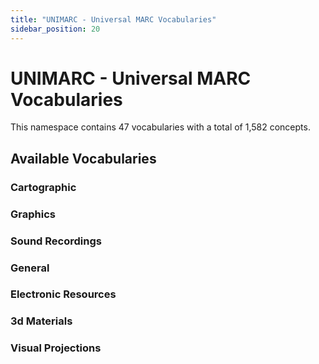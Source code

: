 ```yaml
---
title: "UNIMARC - Universal MARC Vocabularies"
sidebar_position: 20
---
```



# UNIMARC - Universal MARC Vocabularies

This namespace contains 47 vocabularies with a total of 1,582 concepts.

## Available Vocabularies

### Cartographic

<div style={{ display: 'grid', gridTemplateColumns: 'repeat(auto-fill, minmax(300px, 1fr))', gap: '16px', marginBottom: '32px' }}>
  <VocabularyCard 
    vocabulary={{
      id: 'altos',
      title: 'UNIMARC: Cartographic materials: Altitude of sensor',
      description: 'The altitude of the platform of an aerial photography or remote sensing sensor.',
      conceptCount: 3,
      languages: ["English"],
      category: 'cartographic',
      url: 'https://www.iflastandards.info/unimarc/terms/altos'
    }}
  />
  <VocabularyCard 
    vocabulary={{
      id: 'altos',
      title: 'UNIMARC: Cartographic materials: Attitude of sensor',
      description: 'The attitude of a sensed image resulting from the angle of an aerial photography or remote sensing sensor.',
      conceptCount: 3,
      languages: ["English"],
      category: 'cartographic',
      url: 'https://www.iflastandards.info/unimarc/terms/attos'
    }}
  />
  <VocabularyCard 
    vocabulary={{
      id: 'satcat',
      title: 'UNIMARC: Cartographic materials: Category of satellite',
      description: 'The category of satellite for a remote sensing image.',
      conceptCount: 3,
      languages: ["English"],
      category: 'cartographic',
      url: 'https://www.iflastandards.info/unimarc/terms/satcat'
    }}
  />
  <VocabularyCard 
    vocabulary={{
      id: 'cartcha',
      title: 'UNIMARC: Cartographic materials: Character',
      description: 'The character of a cartographic Image.',
      conceptCount: 3,
      languages: ["English"],
      category: 'cartographic',
      url: 'https://www.iflastandards.info/unimarc/terms/cartcha'
    }}
  />
  <VocabularyCard 
    vocabulary={{
      id: 'cartcol',
      title: 'UNIMARC: Cartographic materials: Colour indicator',
      description: 'Indicator of the use of colour on a cartographic item.',
      conceptCount: 2,
      languages: ["English"],
      category: 'cartographic',
      url: 'https://www.iflastandards.info/unimarc/terms/cartcol'
    }}
  />
  <VocabularyCard 
    vocabulary={{
      id: 'cartfor',
      title: 'UNIMARC: Cartographic materials: Form of item',
      description: 'The form of a cartographic item,',
      conceptCount: 11,
      languages: ["English"],
      category: 'cartographic',
      url: 'https://www.iflastandards.info/unimarc/terms/cartfor'
    }}
  />
  <VocabularyCard 
    vocabulary={{
      id: 'cartpro',
      title: 'UNIMARC: Cartographic materials: Map projection',
      description: 'The type of map projection of a cartographic item.',
      conceptCount: 47,
      languages: ["English"],
      category: 'cartographic',
      url: 'https://www.iflastandards.info/unimarc/terms/cartpro'
    }}
  />
  <VocabularyCard 
    vocabulary={{
      id: 'altos',
      title: 'UNIMARC: Cartographic materials: Name of satellite',
      description: 'The name of the satellite for a remote sensing image.',
      conceptCount: 14,
      languages: ["English"],
      category: 'cartographic',
      url: 'https://www.iflastandards.info/unimarc/terms/satname'
    }}
  />
  <VocabularyCard 
    vocabulary={{
      id: 'altos',
      title: 'UNIMARC: Cartographic materials: Planet',
      description: 'The planet to which cartographic materials apply.',
      conceptCount: 10,
      languages: ["English"],
      category: 'cartographic',
      url: 'https://www.iflastandards.info/unimarc/terms/planet'
    }}
  />
  <VocabularyCard 
    vocabulary={{
      id: 'altos',
      title: 'UNIMARC: Cartographic materials: Position of platform',
      description: 'The position of the platform for a photographic or remote sensing image.',
      conceptCount: 3,
      languages: ["English"],
      category: 'cartographic',
      url: 'https://www.iflastandards.info/unimarc/terms/cartpop'
    }}
  />
  <VocabularyCard 
    vocabulary={{
      id: 'altos',
      title: 'UNIMARC: Cartographic materials: Presentation technique',
      description: 'Presentation technique for a photographic or non-photographic cartographic image.',
      conceptCount: 22,
      languages: ["English"],
      category: 'cartographic',
      url: 'https://www.iflastandards.info/unimarc/terms/cartprt'
    }}
  />
  <VocabularyCard 
    vocabulary={{
      id: 'cartret',
      title: 'UNIMARC: Cartographic materials: Recording technique for remote sensing image',
      description: 'The recording technique for a remote sensing image.',
      conceptCount: 10,
      languages: ["English"],
      category: 'cartographic',
      url: 'https://www.iflastandards.info/unimarc/terms/cartret'
    }}
  />
  <VocabularyCard 
    vocabulary={{
      id: 'cartrel',
      title: 'UNIMARC: Cartographic materials: Relief',
      description: 'The type of relief of a cartographic item.',
      conceptCount: 13,
      languages: ["English"],
      category: 'cartographic',
      url: 'https://www.iflastandards.info/unimarc/terms/cartrel'
    }}
  />
  <VocabularyCard 
    vocabulary={{
      id: 'carttos',
      title: 'UNIMARC: Cartographic materials: Type of scale',
      description: 'The type of scale of a cartographic item.',
      conceptCount: 3,
      languages: ["English"],
      category: 'cartographic',
      url: 'https://www.iflastandards.info/unimarc/terms/carttos'
    }}
  />
</div>

### Graphics

<div style={{ display: 'grid', gridTemplateColumns: 'repeat(auto-fill, minmax(300px, 1fr))', gap: '16px', marginBottom: '32px' }}>
  <VocabularyCard 
    vocabulary={{
      id: 'graphicsfd',
      title: 'UNIMARC: Graphics: Functional designation',
      description: 'The functional form of the graphics item.',
      conceptCount: 18,
      languages: ["English"],
      category: 'graphics',
      url: 'https://www.iflastandards.info/unimarc/terms/graphicsfd'
    }}
  />
  <VocabularyCard 
    vocabulary={{
      id: 'altos',
      title: 'UNIMARC: Graphics: Primary support material',
      description: 'The type of material used for the primary support (i.e., the support or base on which an image is printed or executed) of a non-projected graphic.',
      conceptCount: 7,
      languages: ["English"],
      category: 'graphics',
      url: 'https://www.iflastandards.info/unimarc/terms/graphicspsm'
    }}
  />
  <VocabularyCard 
    vocabulary={{
      id: 'graphicssmd',
      title: 'UNIMARC: Graphics: Specific material designation',
      description: 'The specific material designation that describes the special class of material (usually  the class of physical object) to which the non-projected graphic item belongs.',
      conceptCount: 11,
      languages: ["English"],
      category: 'graphics',
      url: 'https://www.iflastandards.info/unimarc/terms/graphicssmd'
    }}
  />
  <VocabularyCard 
    vocabulary={{
      id: 'altos',
      title: 'UNIMARC: Graphics: Technique (prints)',
      description: 'The technique in which prints are executed.',
      conceptCount: 29,
      languages: ["English"],
      category: 'graphics',
      url: 'https://www.iflastandards.info/unimarc/terms/graphicstp'
    }}
  />
  <VocabularyCard 
    vocabulary={{
      id: 'graphicstd',
      title: 'UNIMARC: Graphics: Techniques (drawings, paintings)',
      description: 'The technique in which drawing and paintings are executed.',
      conceptCount: 30,
      languages: ["English"],
      category: 'graphics',
      url: 'https://www.iflastandards.info/unimarc/terms/graphicstd'
    }}
  />
</div>

### Sound Recordings

<div style={{ display: 'grid', gridTemplateColumns: 'repeat(auto-fill, minmax(300px, 1fr))', gap: '16px', marginBottom: '32px' }}>
  <VocabularyCard 
    vocabulary={{
      id: 'altos',
      title: 'UNIMARC: Sound recordings: Accompanying textual material',
      description: 'The contents of programme notes and other accompanying text of a sound recording.',
      conceptCount: 15,
      languages: ["English"],
      category: 'sound-recordings',
      url: 'https://www.iflastandards.info/unimarc/terms/soundatm'
    }}
  />
  <VocabularyCard 
    vocabulary={{
      id: 'altos',
      title: 'UNIMARC: Sound recordings: Dimensions',
      description: 'The diameter of an open reel tape or a disc, or the dimensions of a cassette, cartridge or cylinder form of sound recording.',
      conceptCount: 14,
      languages: ["English"],
      category: 'sound-recordings',
      url: 'https://www.iflastandards.info/unimarc/terms/sounddim'
    }}
  />
  <VocabularyCard 
    vocabulary={{
      id: 'altos',
      title: 'UNIMARC: Sound recordings: Form of release',
      description: 'The form of release of a sound recording.',
      conceptCount: 9,
      languages: ["English"],
      category: 'sound-recordings',
      url: 'https://www.iflastandards.info/unimarc/terms/soundfor'
    }}
  />
  <VocabularyCard 
    vocabulary={{
      id: 'altos',
      title: 'UNIMARC: Sound recordings: Groove width',
      description: 'The width of the grooves on sound recording discs.',
      conceptCount: 5,
      languages: ["English"],
      category: 'sound-recordings',
      url: 'https://www.iflastandards.info/unimarc/terms/soundgrw'
    }}
  />
  <VocabularyCard 
    vocabulary={{
      id: 'soundcut',
      title: 'UNIMARC: Sound recordings: Kind of cutting',
      description: 'The kind of cutting of a sound recording disk or cylinder.',
      conceptCount: 4,
      languages: ["English"],
      category: 'sound-recordings',
      url: 'https://www.iflastandards.info/unimarc/terms/soundcut'
    }}
  />
  <VocabularyCard 
    vocabulary={{
      id: 'soundmod',
      title: 'UNIMARC: Sound recordings: Kind of sound',
      description: 'The recording mode of a sound recording,',
      conceptCount: 5,
      languages: ["English"],
      category: 'sound-recordings',
      url: 'https://www.iflastandards.info/unimarc/terms/soundmod'
    }}
  />
  <VocabularyCard 
    vocabulary={{
      id: 'soundtec',
      title: 'UNIMARC: Sound recordings: Recording technique',
      description: 'The recording technique of a sound recording.',
      conceptCount: 5,
      languages: ["English"],
      category: 'sound-recordings',
      url: 'https://www.iflastandards.info/unimarc/terms/soundtec'
    }}
  />
  <VocabularyCard 
    vocabulary={{
      id: 'soundrep',
      title: 'UNIMARC: Sound recordings: Special reproduction characteristics',
      description: 'The reproduction characteristics of a sound recording.',
      conceptCount: 11,
      languages: ["English"],
      category: 'sound-recordings',
      url: 'https://www.iflastandards.info/unimarc/terms/soundrep'
    }}
  />
  <VocabularyCard 
    vocabulary={{
      id: 'soundspe',
      title: 'UNIMARC: Sound recordings: Speed',
      description: 'The speed of a sound recording.',
      conceptCount: 19,
      languages: ["English"],
      category: 'sound-recordings',
      url: 'https://www.iflastandards.info/unimarc/terms/soundspe'
    }}
  />
  <VocabularyCard 
    vocabulary={{
      id: 'soundtac',
      title: 'UNIMARC: Sound recordings: Tape configuration',
      description: 'The tape configuration of a sound recording.',
      conceptCount: 11,
      languages: ["English"],
      category: 'sound-recordings',
      url: 'https://www.iflastandards.info/unimarc/terms/soundtac'
    }}
  />
  <VocabularyCard 
    vocabulary={{
      id: 'soundtaw',
      title: 'UNIMARC: Sound recordings: Tape width',
      description: 'The width of a tape of a sound recording.',
      conceptCount: 9,
      languages: ["English"],
      category: 'sound-recordings',
      url: 'https://www.iflastandards.info/unimarc/terms/soundtaw'
    }}
  />
  <VocabularyCard 
    vocabulary={{
      id: 'soundtyp',
      title: 'UNIMARC: Sound recordings: Type of recording',
      description: 'The type of sound recording disc, cylinder or tape.',
      conceptCount: 11,
      languages: ["English"],
      category: 'sound-recordings',
      url: 'https://www.iflastandards.info/unimarc/terms/soundtyp'
    }}
  />
  <VocabularyCard 
    vocabulary={{
      id: 'vismfs',
      title: 'UNIMARC: Visual projections, etc.: Media for sound',
      description: 'The medium used to carry the sound, when sound is present, of a visual projection, videorecording, or motion picture.',
      conceptCount: 12,
      languages: ["English"],
      category: 'sound-recordings',
      url: 'https://www.iflastandards.info/unimarc/terms/vismfs'
    }}
  />
</div>

### General

<div style={{ display: 'grid', gridTemplateColumns: 'repeat(auto-fill, minmax(300px, 1fr))', gap: '16px', marginBottom: '32px' }}>
  <VocabularyCard 
    vocabulary={{
      id: 'chm',
      title: 'UNIMARC: Church mode of musical work',
      description: 'The "Gregorian" church mode of a musical work.',
      conceptCount: 13,
      languages: ["English"],
      category: '',
      url: 'https://www.iflastandards.info/unimarc/terms/chm'
    }}
  />
  <VocabularyCard 
    vocabulary={{
      id: 'continuingfreq',
      title: 'UNIMARC: Continuing resources: Frequency of issue',
      description: 'The frequency of a  serial or continuing resource.',
      conceptCount: 19,
      languages: ["English"],
      category: '',
      url: 'https://www.iflastandards.info/unimarc/terms/continuingfreq'
    }}
  />
  <VocabularyCard 
    vocabulary={{
      id: 'fom',
      title: 'UNIMARC: Form of musical work',
      description: 'The form of a musical work.',
      conceptCount: 607,
      languages: ["Arabic","Czech","German","Greek","English","Spanish","Basque","French","Hungarian","Italian","Japanese","Latin","Norwegian","Polish","Portuguese","Romanian","Russian","Swedish"],
      category: '',
      url: 'https://www.iflastandards.info/unimarc/terms/fom'
    }}
  />
  <VocabularyCard 
    vocabulary={{
      id: 'tos',
      title: 'UNIMARC: Format of notated music: Type of score',
      description: 'The type of music score.',
      conceptCount: 19,
      languages: ["English"],
      category: '',
      url: 'https://www.iflastandards.info/unimarc/terms/tos'
    }}
  />
  <VocabularyCard 
    vocabulary={{
      id: 'key',
      title: 'UNIMARC: Key of musical work',
      description: 'The key of a musical work.',
      conceptCount: 31,
      languages: ["English"],
      category: '',
      url: 'https://www.iflastandards.info/unimarc/terms/key'
    }}
  />
  <VocabularyCard 
    vocabulary={{
      id: 'mop',
      title: 'UNIMARC: Medium of performance',
      description: 'Instruments and/or voices, devices and other performers which make up a musical work.',
      conceptCount: 392,
      languages: ["Arabic","Catalan","German","Greek","English","Spanish","French","Hungarian","Italian","Japanese","Latin","Dutch","Norwegian","Portuguese","Russian","Swedish"],
      category: '',
      url: 'https://www.iflastandards.info/unimarc/terms/mop'
    }}
  />
  <VocabularyCard 
    vocabulary={{
      id: 'tac',
      title: 'UNIMARC: Target audience',
      description: 'Type of intended audience.',
      conceptCount: 8,
      languages: ["English"],
      category: '',
      url: 'https://www.iflastandards.info/unimarc/terms/tac'
    }}
  />
</div>

### Electronic Resources

<div style={{ display: 'grid', gridTemplateColumns: 'repeat(auto-fill, minmax(300px, 1fr))', gap: '16px', marginBottom: '32px' }}>
  <VocabularyCard 
    vocabulary={{
      id: 'elecsmd',
      title: 'UNIMARC: Electronic resources: Specific material designation',
      description: 'The type of data carrier.',
      conceptCount: 11,
      languages: ["English"],
      category: 'electronic-resources',
      url: 'https://www.iflastandards.info/unimarc/terms/elecsmd'
    }}
  />
  <VocabularyCard 
    vocabulary={{
      id: 'ter',
      title: 'UNIMARC: Type of electronic resource',
      description: 'The type of data file.',
      conceptCount: 13,
      languages: ["English","Italian"],
      category: 'electronic-resources',
      url: 'https://www.iflastandards.info/unimarc/terms/ter'
    }}
  />
</div>

### 3d Materials

<div style={{ display: 'grid', gridTemplateColumns: 'repeat(auto-fill, minmax(300px, 1fr))', gap: '16px', marginBottom: '32px' }}>
  <VocabularyCard 
    vocabulary={{
      id: '3dmat',
      title: 'UNIMARC: Three-dimensional artefacts and realia: Material',
      description: 'The type of material a three-dimensional artefact or realia is made of.',
      conceptCount: 28,
      languages: ["English"],
      category: '3d-materials',
      url: 'https://www.iflastandards.info/unimarc/terms/3dmat'
    }}
  />
  <VocabularyCard 
    vocabulary={{
      id: '3dsmd',
      title: 'UNIMARC: Three-dimensional artefacts and realia: Specific material designation',
      description: 'The specific material designation that describes the special class of material (usually the class of physical object) to which the three-dimensional artefact or realis item belongs.',
      conceptCount: 34,
      languages: ["English"],
      category: '3d-materials',
      url: 'https://www.iflastandards.info/unimarc/terms/3dsmd'
    }}
  />
</div>

### Visual Projections

<div style={{ display: 'grid', gridTemplateColumns: 'repeat(auto-fill, minmax(300px, 1fr))', gap: '16px', marginBottom: '32px' }}>
  <VocabularyCard 
    vocabulary={{
      id: 'visacc',
      title: 'UNIMARC: Visual projections, etc.: Accompanying material',
      description: 'The types of material that accompany a visual projection, videorecording, or motion picture.',
      conceptCount: 9,
      languages: ["English"],
      category: 'visual-projections',
      url: 'https://www.iflastandards.info/unimarc/terms/visacc'
    }}
  />
  <VocabularyCard 
    vocabulary={{
      id: 'viscol',
      title: 'UNIMARC: Visual projections, etc.: Colour',
      description: 'The colour characteristics of a visual projection, videorecording, or motion picture.',
      conceptCount: 5,
      languages: ["English"],
      category: 'visual-projections',
      url: 'https://www.iflastandards.info/unimarc/terms/viscol'
    }}
  />
  <VocabularyCard 
    vocabulary={{
      id: 'visfov',
      title: 'UNIMARC: Visual projections, etc.: Form of release - videorecording',
      description: '',
      conceptCount: 7,
      languages: ["English"],
      category: 'visual-projections',
      url: 'https://www.iflastandards.info/unimarc/terms/visfov'
    }}
  />
  <VocabularyCard 
    vocabulary={{
      id: 'visfor',
      title: 'UNIMARC: Visual projections, etc.: Form of release - visual projection, motion picture',
      description: 'The form of release of a visual projection or motion picture.',
      conceptCount: 14,
      languages: ["English"],
      category: 'visual-projections',
      url: 'https://www.iflastandards.info/unimarc/terms/visfor'
    }}
  />
</div>